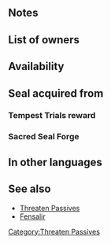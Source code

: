 {{SkillPage Tabs}}{{Passive
|type=C
|exclusive=0
|1name=Threaten Atk 1
|1tagid=SID_攻撃の威嚇1
|1promotionRarity=4
|1promotionTier=1
|1required=-
|1effect=At start of turn, inflicts Atk-3 on foes within 2 spaces through their next actions.
|1cost=50
|2name=Threaten Atk 2
|2tagid=SID_攻撃の威嚇2
|2promotionRarity=5
|2promotionTier=1
|2effect=At start of turn, inflicts Atk-4 on foes within 2 spaces through their next actions.
|2cost=100
|3name=Threaten Atk 3
|3tagid=SID_攻撃の威嚇3
|3effect=At start of turn, inflicts Atk-5 on foes within 2 spaces through their next actions.
|3cost=200
|canUseMove={{MoveList|all}}
|canUseWeapon={{WeaponList|all}}
|properties=random_all,random_inherit_base
}}
==Notes==
{{Debuffs}}
==List of owners==
{{Skill Hero List}}
==Availability==
{{PassiveFocusList}}
{{PassiveDistributionList}}
{{PassiveCombatManualList}}
==Seal acquired from==
===Tempest Trials reward===
{{Tempest Trials seal reward}}
===Sacred Seal Forge===
{{SealCosts
|seals=Threaten Atk 1;Threaten Atk 2;Threaten Atk 3
|badgeColor=Scarlet
|costs1=20;100;20
|costs2=60;200;50
|costs3=400;1000;100
}}
==In other languages==
{{OtherLanguages
|japanese=攻撃の威嚇
|german=Angr. gefährd.
|spanishEU=Reducir Ata
|spanishLA=Reducir Atq.
|french=Atq réduite
|italian=Mina Att
|chineseTW=攻擊威嚇
|portuguese=Atq. minaz
}}
==See also==
* [[Threaten Passives]]
* [[Fensalir]]
{{Seals Navbox}}
{{Passives Navbox|C}}
[[Category:Threaten Passives]]